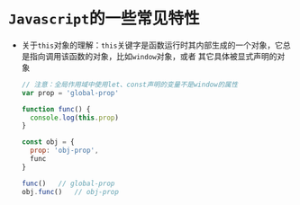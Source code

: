 # `Javascript`的一些常见特性

* 关于`this`对象的理解：`this`关键字是函数运行时其内部生成的一个对象，它总是指向调用该函数的对象，比如`window`对象，或者
其它具体被显式声明的对象
  ```javascript
  // 注意：全局作用域中使用let、const声明的变量不是window的属性
  var prop = 'global-prop'

  function func() {
    console.log(this.prop)
  }

  const obj = {
    prop: 'obj-prop',
    func
  }

  func()   // global-prop
  obj.func()   // obj-prop
  ```